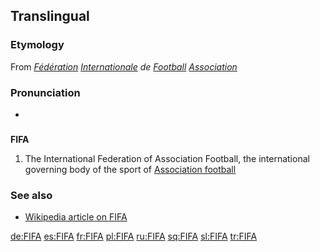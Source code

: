 ==Translingual==
===Etymology===
From {{Fr.}} ''[[fédération|Fédération]] [[international|Internationale]] de [[football#French|Football]] [[association#French|Association]]''

===Pronunciation===
*{{IPA|/fiːfə/}}

==={{acronym}}===
'''FIFA'''

#{{soccer}} The International Federation of Association Football, the international governing body of the sport of [[Association football]]

===See also===
*[[w:FIFA|Wikipedia article on FIFA]]

[[de:FIFA]]
[[es:FIFA]]
[[fr:FIFA]]
[[pl:FIFA]]
[[ru:FIFA]]
[[sq:FIFA]]
[[sl:FIFA]]
[[tr:FIFA]]
